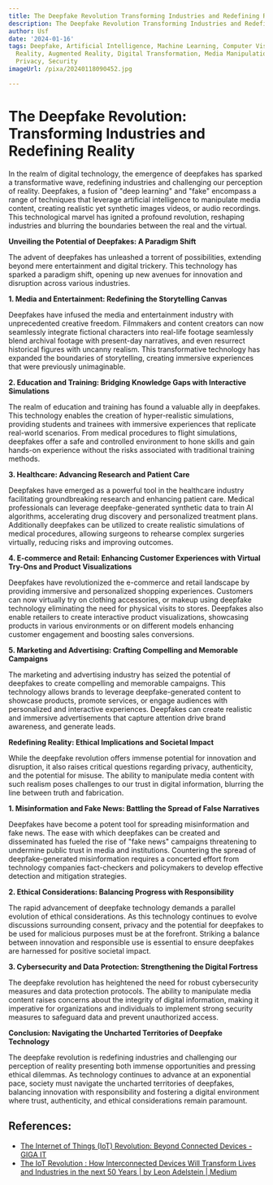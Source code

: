 ```yaml
---
title: The Deepfake Revolution Transforming Industries and Redefining Reality
description: The Deepfake Revolution Transforming Industries and Redefining Reality
author: Usf
date: '2024-01-16'
tags: Deepfake, Artificial Intelligence, Machine Learning, Computer Vision, Virtual
  Reality, Augmented Reality, Digital Transformation, Media Manipulation, Ethics,
  Privacy, Security
imageUrl: /pixa/20240118090452.jpg

---
```

# The  Deepfake Revolution: Transforming Industries and Redefining Reality

In the realm of digital technology, the emergence of deepfakes has sparked a transformative wave, redefining industries and challenging our perception  of reality. Deepfakes, a fusion of "deep learning" and  "fake" encompass a range of techniques that leverage artificial intelligence to manipulate media content, creating realistic yet synthetic images videos, or  audio recordings. This technological marvel has ignited a profound revolution, reshaping industries and blurring the boundaries between the real and the  virtual.

**Unveiling the  Potential of Deepfakes: A  Paradigm Shift**

The  advent of  deepfakes has unleashed a torrent of possibilities, extending beyond mere entertainment and digital trickery. This technology has sparked a paradigm shift, opening up new avenues for innovation and disruption across various industries.

**1. Media and Entertainment:  Redefining the Storytelling Canvas**

Deepfakes have infused the media and entertainment  industry with unprecedented creative freedom. Filmmakers and content creators can now seamlessly integrate fictional  characters into real-life footage seamlessly blend archival footage with present-day narratives,  and even resurrect historical figures with uncanny realism. This transformative  technology has  expanded the boundaries of storytelling, creating immersive  experiences that were previously unimaginable.

**2. Education and Training: Bridging Knowledge Gaps with Interactive Simulations**

The realm of education  and training has found a valuable ally in deepfakes. This technology enables the creation of hyper-realistic simulations, providing students and trainees with immersive experiences that replicate real-world scenarios. From  medical procedures  to flight simulations, deepfakes offer a safe and controlled  environment to hone skills and gain  hands-on experience without  the risks associated with  traditional training methods.

**3.  Healthcare: Advancing Research  and Patient Care**

Deepfakes  have emerged as  a powerful tool in the healthcare industry facilitating groundbreaking research and  enhancing patient care. Medical professionals can leverage deepfake-generated synthetic  data to train AI algorithms, accelerating drug discovery  and personalized treatment plans. Additionally deepfakes can be utilized to create  realistic simulations of  medical procedures, allowing surgeons to rehearse complex surgeries virtually, reducing risks and improving outcomes.

**4. E-commerce and Retail: Enhancing Customer  Experiences with Virtual  Try-Ons and Product Visualizations**

Deepfakes  have revolutionized the e-commerce and retail landscape by providing immersive  and personalized shopping experiences. Customers can now virtually try on clothing accessories, or makeup using deepfake technology eliminating the need for physical visits to stores. Deepfakes also enable retailers to create  interactive product visualizations, showcasing products  in various environments or on different models enhancing customer engagement and boosting sales conversions.

**5. Marketing and Advertising: Crafting Compelling and Memorable Campaigns**

The marketing  and advertising industry has seized the potential of deepfakes to create  compelling  and memorable campaigns.  This technology  allows brands to leverage deepfake-generated content to showcase products, promote services, or engage audiences with personalized and interactive experiences. Deepfakes can create realistic and immersive advertisements that capture attention  drive brand awareness, and  generate  leads.

**Redefining Reality: Ethical Implications and Societal Impact**

While the deepfake revolution offers immense potential for  innovation and disruption, it also raises  critical questions regarding privacy, authenticity, and  the potential for misuse. The ability to manipulate media content with such realism poses challenges to our trust in  digital information, blurring the line between truth and fabrication.

**1. Misinformation and Fake News: Battling the  Spread of  False Narratives**

Deepfakes have become a potent tool for spreading misinformation and fake  news. The ease with  which deepfakes can be created and disseminated  has fueled the rise of "fake news" campaigns threatening to undermine public trust in media and institutions. Countering  the spread of deepfake-generated misinformation requires a concerted  effort  from technology companies  fact-checkers and policymakers to develop effective detection and mitigation strategies.

**2. Ethical Considerations: Balancing Progress with  Responsibility**

The rapid advancement of deepfake technology demands a parallel  evolution of ethical considerations. As this technology continues to evolve discussions surrounding consent, privacy and the potential for deepfakes to be used for malicious purposes  must be at the forefront. Striking a balance between innovation and responsible use is essential to ensure deepfakes are harnessed for positive societal impact.

**3. Cybersecurity and  Data Protection: Strengthening  the Digital Fortress**

The deepfake revolution has heightened the need for robust cybersecurity measures and data protection protocols. The ability to manipulate media  content raises concerns about the integrity of digital information, making it imperative for organizations and individuals to implement strong security measures to safeguard data and prevent unauthorized  access.

**Conclusion:  Navigating the Uncharted Territories  of Deepfake Technology**

The deepfake  revolution is redefining industries and challenging our  perception of reality presenting both immense opportunities and pressing ethical  dilemmas. As technology continues to  advance  at an exponential pace, society must navigate the uncharted territories of deepfakes, balancing innovation with responsibility and fostering a  digital environment where  trust, authenticity, and ethical considerations remain paramount.

## References:
- [The Internet of Things (IoT) Revolution: Beyond Connected Devices - GIGA IT](https://grupo-giga.com/the-internet-of-things-iot-revolution-beyond-connected-devices/)
- [The IoT Revolution : How Interconnected Devices Will Transform Lives and Industries in the next 50 Years | by Leon Adelstein | Medium](https://medium.com/@adelstein/the-iot-revolution-how-interconnected-devices-will-transform-lives-and-industries-in-the-next-50-c166379401e5)
